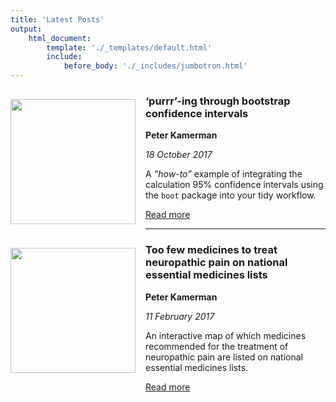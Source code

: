 ```yaml
---
title: 'Latest Posts'
output:
    html_document:
        template: './_templates/default.html'
        include:
            before_body: './_includes/jumbotron.html'
---
```


![](./images/posts/2017-10-18-purrring-through-bootstraps/post-image.jpg){ style="float:left;margin-left:auto;margin-right:auto;padding:16px 16px 20px 0px;" width=200px }

### 'purrr'-ing through bootstrap confidence intervals

**Peter Kamerman**

_18 October 2017_

A _"how-to"_ example of integrating the calculation 95% confidence intervals using the `boot` package into your tidy workflow.

<a class="btn btn-primary" href="https://www.painblogr.org/2017-10-18-purring-through-bootstraps.html" target="_blank">Read more <i class="fa fa-arrow-circle-o-right fa-2x" style="vertical-align: middle;" aria-hidden="true"></i></a>

****

![](./images/posts/2017-02-11-eml-drug-map/post-image.png){ style="float:left;margin-left:auto;margin-right:auto;padding:16px 16px 20px 0px;" width=200px }

### Too few medicines to treat neuropathic pain on national essential medicines lists

**Peter Kamerman**

_11 February 2017_

An interactive map of which medicines recommended for the treatment of neuropathic pain are listed on national essential medicines lists.

<a class="btn btn-primary" href="https://www.painblogr.org/2017-02-11-eml-drug-map.html" target="_blank">Read more <i class="fa fa-arrow-circle-o-right fa-2x" style="vertical-align: middle;" aria-hidden="true"></i></a>
